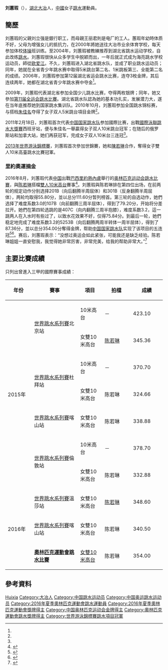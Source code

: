 {{noteTA|G1=Aquatics}}
{{Infobox sportsperson
|image       = 
|caption     =
|name        = 刘蕙瑕
|romaji      = Liu Huixia
|nickname    =
|birth_date  = {{birth_date_and_age|1997|11|30}}<ref name="楚天金报">{{cite news|title=大冶跳水运动员刘蕙瑕“跳”进伦敦奥运会|url=http://www.hb.xinhuanet.com/newscenter/2012-02/26/content_24778769.htm|date=2012-02-26|deadurl=yes|archiveurl=https://web.archive.org/web/20120502111655/http://www.hb.xinhuanet.com/newscenter/2012-02/26/content_24778769.htm|archivedate=2012-05-02|accessdate=2013-06-07}}{{zh-cn}}</ref>
|birth_place = {{CHN}}[[湖北省|湖北省]][[大冶市|大冶市]]<ref name="楚天金报"/>
|residence   = 
|height      = 
|weight      = 
|retired     =
|country       = {{CHN}}
|sport         = [[跳水|跳水]]
|event         = 10米跳台 
|rank          =
|club          =
|collegeteam   =
|partner       = 
|former_partner = [[朱佳名|朱佳名]]、[[陈若琳|陈若琳]]
|coach         =
|medaltemplates= <!-- see [[Template:MedalRelatedTemplates|Template:MedalRelatedTemplates]] -->
{{MedalSport | 女子[[跳水|跳水]]}}
{{MedalCountry | {{CHN}}}}
{{MedalCompetition|[[奧林匹克運動會|奧林匹克運動會]]}}
{{MedalGold  |[[2016年夏季奧林匹克運動會|2016年 里约热内卢]] |[[2016年夏季奧林匹克運動會跳水女子雙人10米高台比賽|雙人10米高台]]}}
{{MedalCompetition|[[世界游泳錦標賽|世界游泳錦標賽]]}}
{{MedalGold  |[[2013年世界游泳錦標賽|2013年 巴塞羅那]]|雙人10米高臺}}
{{MedalCompetition|[[跳水世界盃|跳水世界盃]]}}
{{MedalSilver|[[2014年跳水世界盃|2014年 上海]] | 10米跳台}}
{{MedalGold  |[[2014年跳水世界盃|2014年 上海]] | 雙人10米跳台}}
}}
'''刘蕙瑕'''（{{bd|1997年|11月30日|catIdx=L刘}}），[[湖北|湖北]][[大冶|大冶]]人，[[中华人民共和国|中國]]女子[[跳水|跳水]]運動員。

== 簡歷 ==
刘蕙瑕的父親刘立强是銀行职工，而母親王丽君則是电厂的工人。蕙瑕年幼時体质不好，父母为增强女儿的抵抗力，在2000年將她送往大冶市业余体育学校，每天参加体校[[体操|体操]]班训练。至2004年，刘蕙瑕被教練推荐到湖北省跳水运动学校，自此改练[[跳水|跳水]]。刘蕙瑕很快从众多学生中脱颖而出，一年后就正式成为海亮跳水学校运动员，師從[[欧爱江|欧爱江]]。不久，刘蕙瑕进入湖北省跳水队，並成了职业跳水运动员；同年，她就在全省青少年跳水赛中取得5米跳台第二名、1米跳板第三、全能第二名的成绩。2006年，刘蕙瑕参加第12届湖北省运会跳水比赛，连夺3枚金牌，其后连续两年，她都在湖北省青少年跳水赛中夺金<ref name="楚天金报"/>。 

2009年，刘蕙瑕代表湖北省参加全国少儿跳水比赛，夺得两枚银牌；同年，她又參加[[中华人民共和国第十一届运动会|第11届全运会]][[中華人民共和國第十一屆全運會跳水比賽|跳水比賽]]。湖北省跳水队認為她的基本功扎实，发展潜力大，遂在当年底推荐她到国家跳水集训队。2010年10月，刘蕙瑕参加全国跳水锦标赛，与搭档[[朱佳名|朱佳名]]夺得了女子双人5米跳台項目金牌<ref name="楚天金报"/>。

2011年2月18日，刘蕙瑕首次代表[[中国国家跳水队|中国国家跳水队]]参加國際比赛，出戰[[國際泳聯跳水大獎賽|國際泳聯跳水大獎賽]]西班牙站，便与朱佳名一舉贏得女子双人10米跳台冠军；在随后的俄罗斯站和加拿大站，她们再获冠军，完成女子双人10米台三连冠<ref name="楚天金报"/>。

[[2013年世界游泳錦標賽|2013年世界游泳錦標賽]]，刘蕙瑕首次參加世錦賽，她和[[陳若琳|陳若琳]]合作，奪得女子雙人10米高臺跳水比賽冠軍。

=== 里約奧運摘金 ===
2016年8月，刘蕙瑕代表[[2016年夏季奥林匹克运动会中国代表团|中国]]出戰[[巴西|巴西]][[里約熱內盧|里約熱內盧]]舉行的[[2016年夏季奧林匹克運動會|奥林匹克运动会]][[2016年夏季奧林匹克運動會跳水比賽|跳水比賽]]，與[[陈若琳|陈若琳]]搭檔[[2016年夏季奧林匹克運動會跳水女子雙人10米高台比賽|雙人10米高台]]賽事<ref>{{cite news |title=陈若琳/刘蕙瑕 |url=http://sports.people.com.cn/2016rio/GB/405860/406468/index.html |accessdate=2021-08-08 |work=人民网 |agency=人民网 |archive-date=2021-08-08 |archive-url=https://web.archive.org/web/20210808072719/http://sports.people.com.cn/2016rio/GB/405860/406468/index.html }}</ref>。刘蕙瑕與陈若琳排在第四位出场，在前两轮的规定动作分别选择201B（向后翻腾半周屈体）和301B（反身翻腾半周屈体），两轮均取得55.80分，並以总分111.60分暂列榜首。第三轮的自选动作，她們选择了难度系数3.0的107B（向前翻腾三周半屈体），得到了79.20分，开始将分差拉开。她們在第四轮选跳的是407C（向内翻腾三周半抱膝），难度系数3.2，這一跳两人在入水时有些过了，以致水花效果不好，仅得75.84分。到最后一轮，她們稳定地完成了难度系数3.2的5253B（向后翻腾两周半转体一周半屈体），得到了87.36分，並以总分354.00分奪得金牌，帮助[[中国国家跳水队|中国国家跳水队]]实现了该项目的五连冠<ref>{{cite news|title=梦之队就是稳！女子双人十米台陈若琳/刘蕙瑕夺第7金|url=http://news.ifeng.com/a/20160810/49749696_0.shtml|newspaper=齐鲁壹点|date=2016-08-10|accessdate=2016-08-10|archive-date=2016-08-18|archive-url=https://web.archive.org/web/20160818143723/http://news.ifeng.com/a/20160810/49749696_0.shtml|dead-url=no}}</ref><ref>{{cite news |title=陈若琳/刘蕙瑕夺得奥运跳水女子双人十米台冠军 |url=https://china.huanqiu.com/gallery/9CaKrnQhvzG |accessdate=2021-08-08 |work=环球网 |agency=环球网 |archive-date=2021-08-08 |archive-url=https://web.archive.org/web/20210808072716/https://china.huanqiu.com/gallery/9CaKrnQhvzG }}</ref>。赛后，刘蕙瑕表示：“没想过奥运会如此紧张，可能我还是缺乏经验。陈若琳姐姐一直安慰我，我觉得她非常厉害，非常完美，给我的帮助非常大。”<ref>{{cite news|title=陈若琳成最小五冠王 刘蕙瑕：若琳姐姐非常完美|url=http://sports.sina.com.cn/others/diving/2016-08-10/doc-ifxutfyw0999790.shtml|newspaper=新华网|date=2016-08-10|accessdate=2016-08-10|archive-date=2016-08-21|archive-url=https://web.archive.org/web/20160821214721/http://sports.sina.com.cn/others/diving/2016-08-10/doc-ifxutfyw0999790.shtml|dead-url=no}}</ref>

==主要比賽成績==
只列出曾進入三甲的國際賽事成績：
{| class=wikitable style="text-align:center; font-size:small;" 
!width="80"|年份
!width="180"|賽事
!width="80"|項目
!width="100"|拍檔
!colspan="2" width="100"|成績
|-
!rowspan="7"|2015年
|rowspan="2"|[[2015年世界跳水系列賽|世界跳水系列賽]]北京站
|10米高台
|－
|423.10
|bgcolor="gold"|'''冠軍'''
|-
|女雙10米高台
|[[陈若琳|陈若琳]]
|345.36
|bgcolor="gold"|'''冠軍'''
|-
|rowspan="2"|[[2015年世界跳水系列賽|世界跳水系列賽]]杜拜站
|10米高台
|－
|370.70
|bgcolor="silver"|亞軍
|-
|女雙10米高台
|陈若琳
|324.66
|bgcolor="gold"|'''冠軍'''
|-
|[[2015年世界跳水系列賽|世界跳水系列賽]]喀山站
|女雙10米高台
|陈若琳
|338.88
|bgcolor="gold"|'''冠軍'''
|-
|rowspan="2"|[[2015年世界跳水系列賽|世界跳水系列賽]]倫敦站
|10米高台
|－
|378.70
|bgcolor="silver"|亞軍
|-
|女雙10米高台
|陈若琳
|332.88
|bgcolor="gold"|'''冠軍'''
|-
!rowspan="3"|2016年
|[[2016年世界跳水系列賽|世界跳水系列賽]]溫莎站
|女雙10米高台
|[[陈若琳|陈若琳]]
|348.60
|bgcolor="gold"|'''冠軍'''
|-
|[[2016年世界跳水系列賽|世界跳水系列賽]]喀山站
|女雙10米高台
|陈若琳
|340.50
|bgcolor="gold"|'''冠軍'''
|-
|'''[[2016年夏季奧林匹克運動會跳水比賽|奧林匹克運動會跳水比賽]]'''
|[[2016年夏季奧林匹克運動會跳水女子雙人10米高台比賽|女雙10米高台]]
|陈若琳
|354.00
|bgcolor="gold"|'''金牌'''
|}

== 參考資料 ==
{{Reflist}}

{{奥林匹克运动会跳水女子双人10米跳台冠军}}
{{世界游泳錦標賽跳水項目－女子雙人10米高臺冠軍}}
{{亚洲运动会跳水比赛女子双人10米跳台冠军}}

{{Authority control}}
{{DEFAULTSORT:Liu Huixia}}
[[Category:刘姓|Huixia]]
[[Category:大冶人|Category:大冶人]]
[[Category:中国跳水运动员|Category:中国跳水运动员]]
[[Category:中国奥运跳水运动员|Category:中国奥运跳水运动员]]
[[Category:2016年夏季奧林匹克運動會跳水運動員|Category:2016年夏季奧林匹克運動會跳水運動員]]
[[Category:2016年夏季奧林匹克運動會獎牌得主|Category:2016年夏季奧林匹克運動會獎牌得主]]
[[Category:中国奥林匹克运动会金牌得主|Category:中国奥林匹克运动会金牌得主]]
[[Category:奧林匹克運動會跳水獎牌得主|Category:奧林匹克運動會跳水獎牌得主]]
[[Category:世界游泳錦標賽跳水項目冠軍|Category:世界游泳錦標賽跳水項目冠軍]]